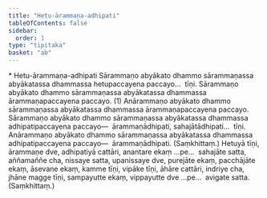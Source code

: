 ```yaml
---
title: "Hetu-ārammaṇa-adhipati"
tableOfContents: false
sidebar:
  order: 1
type: "tipitaka"
basket: "ab"
---
```



<DynamicBreadcrumb />

<Paragraph type="center">
* Hetu-ārammaṇa-adhipati
</Paragraph>

<Division number="5">

<Paragraph number="2026">
Sārammaṇo abyākato dhammo sārammaṇassa abyākatassa dhammassa hetupaccayena paccayo…  tīṇi.
</Paragraph>

</Division>
<Division number="6">

<Paragraph number="2027">
Sārammaṇo abyākato dhammo sārammaṇassa abyākatassa dhammassa ārammaṇapaccayena paccayo. (1)
</Paragraph>

<Paragraph number="2028">
Anārammaṇo abyākato dhammo sārammaṇassa abyākatassa dhammassa ārammaṇapaccayena paccayo.
</Paragraph>

</Division>
<Division number="7">

<Paragraph number="2029">
Sārammaṇo abyākato dhammo sārammaṇassa abyākatassa dhammassa adhipatipaccayena paccayo—  ārammaṇādhipati, sahajātādhipati…  tīṇi. Anārammaṇo abyākato dhammo sārammaṇassa abyākatassa dhammassa adhipatipaccayena paccayo—  ārammaṇādhipati. (Saṃkhittaṃ.)
</Paragraph>

</Division>
<Division number="8">

<Paragraph number="2030">
Hetuyā tīṇi, ārammaṇe dve, adhipatiyā cattāri, anantare ekaṃ …pe…  sahajāte satta, aññamaññe cha, nissaye satta, upanissaye dve, purejāte ekaṃ, pacchājāte ekaṃ, āsevane ekaṃ, kamme tīṇi, vipāke tīṇi, āhāre cattāri, indriye cha, jhāne magge tīṇi, sampayutte ekaṃ, vippayutte dve …pe…  avigate satta. (Saṃkhittaṃ.)
</Paragraph>
</Division>